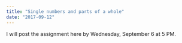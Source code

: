 ```yaml
---
title: "Single numbers and parts of a whole"
date: "2017-09-12"
---
```


I will post the assignment here by Wednesday, September 6 at 5 PM.
